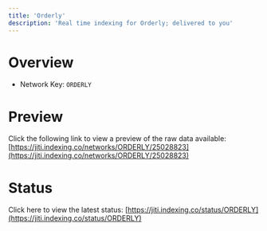 ```yaml
---
title: 'Orderly'
description: 'Real time indexing for Orderly; delivered to you'
---
```


# Overview
- Network Key: `ORDERLY`

# Preview
Click the following link to view a preview of the raw data available: [https://jiti.indexing.co/networks/ORDERLY/25028823](https://jiti.indexing.co/networks/ORDERLY/25028823)

# Status
Click here to view the latest status: [https://jiti.indexing.co/status/ORDERLY](https://jiti.indexing.co/status/ORDERLY)
